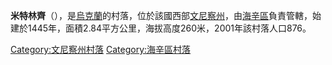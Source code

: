 {{coord|48|52|47|N|29|17|56|E|scale:30000|display=title}}

'''米特林齊'''（{{lang-uk|Мітлинці}}），是[[烏克蘭|烏克蘭]]的村落，位於該國西部[[文尼察州|文尼察州]]，由[[海辛區|海辛區]]負責管轄，始建於1445年，面積2.84平方公里，海拔高度260米，2001年該村落人口876。

[[Category:文尼察州村落|Category:文尼察州村落]]
[[Category:海辛區村落|Category:海辛區村落]]


{{Vinnytsia-geo-stub}}